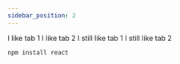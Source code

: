 ```yaml
---
sidebar_position: 2
---
```


<Tabs groupId="tabs">
  <TabItem value="tab1" label="Tab 1" default>
    I like tab 1
  </TabItem>
  <TabItem value="tab2" label="Tab 2">
    I like tab 2
  </TabItem>
</Tabs>

<Tabs groupId="tabs">
  <TabItem value="tab1" label="Tab 1" default>
    I still like tab 1
  </TabItem>
  <TabItem value="tab2" label="Tab 2">
    I still like tab 2
  </TabItem>
</Tabs>

```bash npm2yarn
npm install react
```